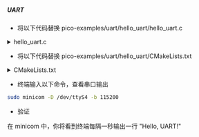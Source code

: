 ##### UART

- 将以下代码替换 pico-examples/uart/hello_uart/hello_uart.c

<details>

<summary>hello_uart.c</summary>

```c

/**
 * Copyright (c) 2020 Raspberry Pi (Trading) Ltd.
 *
 * SPDX-License-Identifier: BSD-3-Clause
 */


#include <stdio.h>
#include "pico/stdlib.h"
#include "hardware/uart.h"

/// \tag::hello_uart[]

#define UART_ID uart0
#define BAUD_RATE 115200

// We are using pins 0 and 1, but see the GPIO function select table in the
// datasheet for information on which other pins can be used.
#define UART_TX_PIN 0
#define UART_RX_PIN 1

int main() {
    // Set up our UART with the required speed.
    uart_init(UART_ID, BAUD_RATE);

    // Set the TX and RX pins by using the function select on the GPIO
    // Set datasheet for more information on function select
    gpio_set_function(UART_TX_PIN, GPIO_FUNC_UART);
    gpio_set_function(UART_RX_PIN, GPIO_FUNC_UART);

    // Use some the various UART functions to send out data
    // In a default system, printf will also output via the default UART

    // Send out a character without any conversions
    uart_putc_raw(UART_ID, 'A');

    // Send out a character but do CR/LF conversions
    uart_putc(UART_ID, 'B');

    // Send out a string, with CR/LF conversions
    while(1) {
        uart_puts(UART_ID, "Hello, UART!\r\n");
        sleep_ms(1000);
    }

}

/// \end::hello_uart[]

```

</details>

- 将以下代码替换 pico-examples/uart/hello_uart/CMakeLists.txt

<details>
<summary>CMakeLists.txt</summary>

```txt

add_executable(hello_uart
        hello_uart.c
        )

# pull in common dependencies
target_link_libraries(hello_uart pico_stdlib)

# create map/bin/hex file etc.
pico_add_extra_outputs(hello_uart)

# add url via pico_set_program_url
example_auto_set_url(hello_uart)

pico_enable_stdio_usb(hello_uart 1)
pico_enable_stdio_uart(hello_uart 1)

```

</details>

- 终端输入以下命令，查看串口输出

```bash
sudo minicom -D /dev/ttyS4 -b 115200
```

- 验证

在 minicom 中，你将看到终端每隔一秒输出一行 "Hello, UART!"
